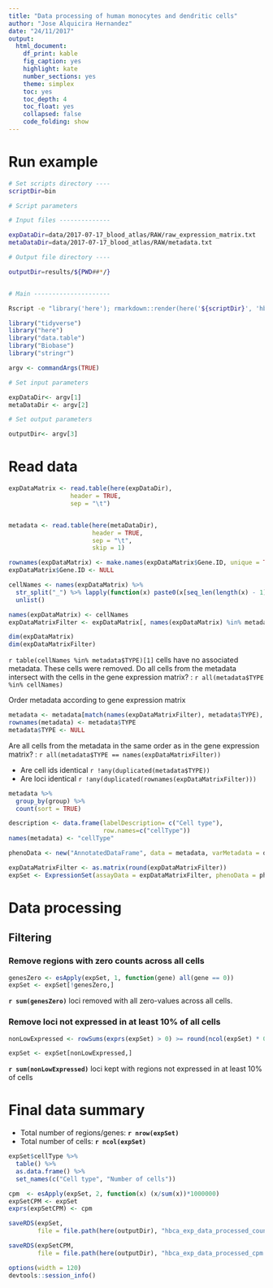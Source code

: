 ```yaml
---
title: "Data processing of human monocytes and dendritic cells"
author: "Jose Alquicira Hernandez"
date: "24/11/2017"
output:
  html_document:
    df_print: kable
    fig_caption: yes
    highlight: kate
    number_sections: yes
    theme: simplex
    toc: yes
    toc_depth: 4
    toc_float: yes
    collapsed: false
    code_folding: show
---
```


# Run example

```bash
# Set scripts directory ----
scriptDir=bin

# Script parameters

# Input files --------------

expDataDir=data/2017-07-17_blood_atlas/RAW/raw_expression_matrix.txt
metaDataDir=data/2017-07-17_blood_atlas/RAW/metadata.txt

# Output file directory ----

outputDir=results/${PWD##*/}


# Main ---------------------

Rscript -e "library('here'); rmarkdown::render(here('${scriptDir}', 'hbca_data_processing.Rmd'), output_file = paste0('blood_atlas', '.html'), output_dir = here('${outputDir}'))" ${expDataDir} ${metaDataDir} ${outputDir}
```

```r
library("tidyverse")
library("here")
library("data.table")
library("Biobase")
library("stringr")
```

```r
argv <- commandArgs(TRUE)

# Set input parameters

expDataDir<- argv[1]
metaDataDir <- argv[2]

# Set output parameters

outputDir<- argv[3]
```

# Read data

```r
expDataMatrix <- read.table(here(expDataDir),
                 header = TRUE,
                 sep = "\t")


metadata <- read.table(here(metaDataDir),
                       header = TRUE,
                       sep = "\t",
                       skip = 1)

rownames(expDataMatrix) <- make.names(expDataMatrix$Gene.ID, unique = TRUE)
expDataMatrix$Gene.ID <- NULL
```



```r
cellNames <- names(expDataMatrix) %>% 
  str_split("_") %>% lapply(function(x) paste0(x[seq_len(length(x) - 1)], collapse = "_")) %>% 
  unlist()

names(expDataMatrix) <- cellNames
expDataMatrixFilter <- expDataMatrix[, names(expDataMatrix) %in% metadata$TYPE]

dim(expDataMatrix)
dim(expDataMatrixFilter)
```

`r table(cellNames %in% metadata$TYPE)[1]` cells have no associated metadata. These cells were removed.
Do all cells from the metadata intersect with the cells in the gene expression matrix? : `r all(metadata$TYPE %in% cellNames)`

Order metadata according to gene expression matrix

```r
metadata <- metadata[match(names(expDataMatrixFilter), metadata$TYPE), ]
rownames(metadata) <- metadata$TYPE
metadata$TYPE <- NULL
```
Are all cells from the metadata in the same order as in the gene expression matrix? : `r all(metadata$TYPE == names(expDataMatrixFilter))`



- Are cell ids identical `r !any(duplicated(metadata$TYPE))`
- Are loci identical `r !any(duplicated(rownames(expDataMatrixFilter)))`


```r
metadata %>% 
  group_by(group) %>% 
  count(sort = TRUE)
```



```r
description <- data.frame(labelDescription= c("Cell type"),
                          row.names=c("cellType"))
names(metadata) <- "cellType"

phenoData <- new("AnnotatedDataFrame", data = metadata, varMetadata = description)

expDataMatrixFilter <- as.matrix(round(expDataMatrixFilter))
expSet <- ExpressionSet(assayData = expDataMatrixFilter, phenoData = phenoData)
```


# Data processing

## Filtering

### Remove regions with zero counts across all cells


```r
genesZero <- esApply(expSet, 1, function(gene) all(gene == 0))
expSet <- expSet[!genesZero,]
```


**`r sum(genesZero)`** loci removed with all zero-values across all cells.



### Remove loci not expressed in at least 10% of all cells


```r
nonLowExpressed <- rowSums(exprs(expSet) > 0) >= round(ncol(expSet) * 0.1)

expSet <- expSet[nonLowExpressed,]
```

**`r sum(nonLowExpressed)`** loci kept with regions not expressed in at least 10% of cells


# Final data summary

- Total number of regions/genes: **`r nrow(expSet)`**
- Total number of cells: **`r ncol(expSet)`**

```r
expSet$cellType %>% 
  table() %>% 
  as.data.frame() %>% 
  set_names(c("Cell type", "Number of cells"))
```


```r
cpm  <- esApply(expSet, 2, function(x) (x/sum(x))*1000000)
expSetCPM <- expSet
exprs(expSetCPM) <- cpm
```


```r
saveRDS(expSet, 
        file = file.path(here(outputDir), "hbca_exp_data_processed_counts.RDS"))
```


```r
saveRDS(expSetCPM, 
        file = file.path(here(outputDir), "hbca_exp_data_processed_cpm.RDS"))
```

```r
options(width = 120)
devtools::session_info()
```
